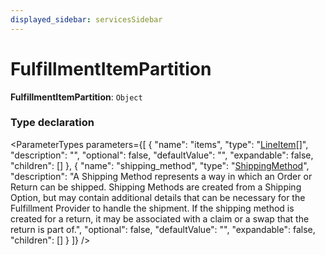 ```yaml
---
displayed_sidebar: servicesSidebar
---
```



# FulfillmentItemPartition

 **FulfillmentItemPartition**: `Object`

### Type declaration

<ParameterTypes parameters={[
  {
    "name": "items",
    "type": "[LineItem](../classes/LineItem.mdx)[]",
    "description": "",
    "optional": false,
    "defaultValue": "",
    "expandable": false,
    "children": []
  },
  {
    "name": "shipping_method",
    "type": "[ShippingMethod](../classes/ShippingMethod.mdx)",
    "description": "A Shipping Method represents a way in which an Order or Return can be shipped. Shipping Methods are created from a Shipping Option, but may contain additional details that can be necessary for the Fulfillment Provider to handle the shipment. If the shipping method is created for a return, it may be associated with a claim or a swap that the return is part of.",
    "optional": false,
    "defaultValue": "",
    "expandable": false,
    "children": []
  }
]} />
